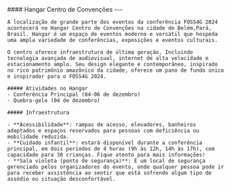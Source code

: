 
<div className={`grid grid-cols-1 mb-4 gap-4 ${!props.isEmbed && "mt-4 sm:grid-cols-12"}`}>
  <div className={!props.isEmbed && "sm:col-span-5"}>
    <div className="max-h-96">
    <Carousel
        images={[
          {
            image: Hangar1,
          },
          {
            image: Hangar2,
          },
          {
            image: Hangar3,
          },
          {
            image: Hangar4,
          },
          {
            image: Hangar5,
          },
          {
            image: Hangar6,
          },
          {
            image: Hangar7,
          },
        ]}
      />
      </div>

  </div>
  <div className={!props.isEmbed && "sm:col-span-7"}>
    #### Hangar Centro de Convenções
    ---

    A localização de grande parte dos eventos da conferência FOSS4G 2024 acontecerá no Hangar Centro de Convenções na cidade de Belém,Pará, Brasil. Hangar é um espaço de eventos moderno e versátil que hospeda uma ampla variedade de conferências, exposições e eventos culturais.

    O centro oferece infraestrutura de última geração, Incluindo tecnologia avançada de audiovisual, internet de alta velocidade e estacionamento amplo. Seu design elegante e contemporâneo, inspirado no rico patrimônio amazônico da cidade, oferece um pano de fundo único e inspirador para o FOSS4G 2024.

    ##### Atividades no Hangar
    - Conferência Principal (04-06 de dezembro)
    - Quebra-gelo (04 de dezembro)

    ##### Infraestrutura

    - **Acessibilidade**: rampas de acesso, elevadores, banheiros adaptados e espaços reservados para pessoas com deficiência ou mobilidade reduzida.
    - **Cuidado infantil**: estará disponível durante a conferência principal, em dois períodos de 4 horas (9h às 12h, 14h às 17h), com capacidade para 30 crianças. Fique atento para mais informações!
    - **Sala violeta (ponto de segurança)**: É um local de segurança gerenciado pelos organizadores do evento, onde qualquer pessoa pode ir para receber assistência ao sentir que está sofrendo algum tipo de assédio ou situação desconfortável.

  </div>
</div>
